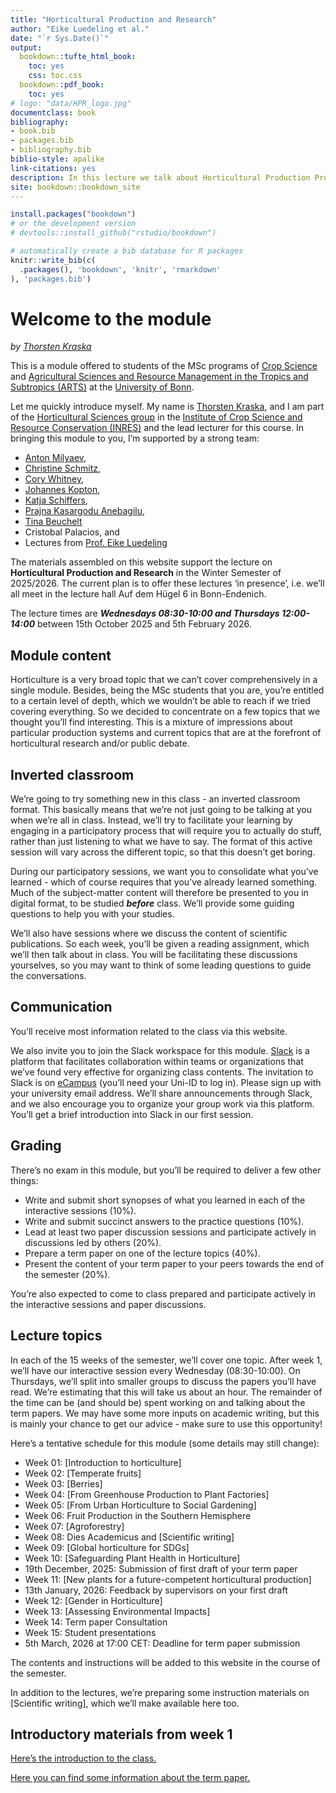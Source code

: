 ```yaml
---
title: "Horticultural Production and Research"
author: "Eike Luedeling et al."
date: "`r Sys.Date()`"
output:
  bookdown::tufte_html_book:
    toc: yes
    css: toc.css
  bookdown::pdf_book:
    toc: yes
# logo: "data/HPR_logo.jpg"
documentclass: book
bibliography:
- book.bib
- packages.bib
- bibliography.bib
biblio-style: apalike
link-citations: yes
description: In this lecture we talk about Horticultural Production Production and Research.
site: bookdown::bookdown_site
---
```



```r
install.packages("bookdown")
# or the development version
# devtools::install_github("rstudio/bookdown")
```


```r
# automatically create a bib database for R packages
knitr::write_bib(c(
  .packages(), 'bookdown', 'knitr', 'rmarkdown'
), 'packages.bib')
```

<!-- # ![Horticultural Production and Research](data/HPR_Logo.jpg){width=90%} {-#header} -->

# Welcome to the module {-#intro}

<!-- ![Horticultural Production and Research](data/HPR_Logo.jpg){width=50%} -->

<!-- **Welcome to Horticultural Production and Research** -->
*by [Thorsten Kraska](https://www.gartenbauwissenschaften.uni-bonn.de/en/staff/thorsten-kraska)*
<!-- *by [Eike Luedeling](https://www.gartenbauwissenschaften.uni-bonn.de/en/staff/eike-luedeling)* -->

This is a module offered to students of the MSc programs of [Crop Science](https://www.aei.uni-bonn.de/de/studium/studiengaenge/msc-npw) and [Agricultural Sciences and Resource Management in the Tropics and Subtropics (ARTS)](https://www.arts.uni-bonn.de/) at the [University of Bonn](https://www.uni-bonn.de/en/university/).

Let me quickly introduce myself. My name is [Thorsten Kraska](https://www.gartenbauwissenschaften.uni-bonn.de/en/staff/thorsten-kraska),
<!-- [Eike Luedeling](https://www.gartenbauwissenschaften.uni-bonn.de/en/staff/eike-luedeling),  -->
and I am part of the [Horticultural Sciences group](https://www.gartenbauwissenschaften.uni-bonn.de/en) in the [Institute of Crop Science and Resource Conservation (INRES)](https://www.inres.uni-bonn.de/de) and the lead lecturer for this course. In bringing this module to you, I'm supported by a strong team:

* [Anton Milyaev](https://www.gartenbauwissenschaften.uni-bonn.de/en/staff/anton-milyaev),
* [Christine Schmitz](https://www.gartenbauwissenschaften.uni-bonn.de/en/staff/christine-schmitz),
* [Cory Whitney](https://www.gartenbauwissenschaften.uni-bonn.de/en/staff/cory-whitney),
<!-- * [Hannah Jaenicke](https://www.gartenbauwissenschaften.uni-bonn.de/en/staff), -->
<!-- * [Jan Ellenberger](https://www.gartenbauwissenschaften.uni-bonn.de/en/staff/jan-ellenberger), -->
* [Johannes Kopton](https://www.gartenbauwissenschaften.uni-bonn.de/en/staff/johannes-kopton),
* [Katja Schiffers](https://www.gartenbauwissenschaften.uni-bonn.de/en/staff/katja-schiffers),
<!-- * [Lars Zimmermann](https://www.gartenbauwissenschaften.uni-bonn.de/en/staff/lars-zimmermann), -->
<!-- * [Marcos Jimenez Martinez](https://www.gartenbauwissenschaften.uni-bonn.de/en/staff/marcos-jimenez-martinez), -->
* [Prajna Kasargodu Anebagilu](https://www.gartenbauwissenschaften.uni-bonn.de/en/staff/prajna-kasargodu-anebagilu),
* [Tina Beuchelt](https://www.uni-bonn.de/en/research-and-teaching/research-profile/transdisciplinary-research-areas/tra-6-sustainable-futures/members-directory/tina-beuchelt)
* Cristobal Palacios, and 
* Lectures from [Prof. Eike Luedeling](https://www.gartenbauwissenschaften.uni-bonn.de/en/staff/eike-luedeling)
<!-- * [Thorsten Kraska](https://www.gartenbauwissenschaften.uni-bonn.de/en/staff/thorsten-kraska), -->

The materials assembled on this website support the lecture on **Horticultural Production and Research** in the Winter Semester of 2025/2026. The current plan is to offer these lectures 'in presence', i.e. we'll all meet in the lecture hall Auf dem Hügel 6 in Bonn-Endenich.

The lecture times are ***Wednesdays 08:30-10:00 and Thursdays 12:00-14:00*** between 15th October 2025 and 5th February 2026.

## Module content {-#modulecontent .unlisted}

Horticulture is a very broad topic that we can't cover comprehensively in a single module. Besides, being the MSc students that you are, you're entitled to a certain level of depth, which we wouldn't be able to reach if we tried covering everything. So we decided to concentrate on a few topics that we thought you'll find interesting. This is a mixture of impressions about particular production systems and current topics that are at the forefront of horticultural research and/or public debate.

## Inverted classroom {-#inverted .unlisted}

We're going to try something new in this class - an inverted classroom format. This basically means that we're not just going to be talking at you when we're all in class. Instead, we'll try to facilitate your learning by engaging in a participatory process that will require you to actually do stuff, rather than just listening to what we have to say. The format of this active session will vary across the different topic, so that this doesn't get boring.

During our participatory sessions, we want you to consolidate what you've learned - which of course requires that you've already learned something. Much of the subject-matter content will therefore be presented to you in digital format, to be studied ***before*** class. We'll provide some guiding questions to help you with your studies.

We'll also have sessions where we discuss the content of scientific publications. So each week, you'll be given a reading assignment, which we'll then talk about in class. You will be facilitating these discussions yourselves, so you may want to think of some leading questions to guide the conversations.

## Communication {-#communication .unlisted}

You'll receive most information related to the class via this website.

We also invite you to join the Slack workspace for this module. [Slack](https://slack.com/intl/en-de/) is a platform that facilitates collaboration within teams or organizations that we've found very effective for organizing class contents. The invitation to Slack is on [eCampus](https://ecampus.uni-bonn.de/goto_ecampus_crs_2700570.html) (you'll need your Uni-ID to log in). Please sign up with your university email address. We'll share announcements through Slack, and we also encourage you to organize your group work via this platform. You'll get a brief introduction into Slack in our first session.

## Grading {-#grading .unlisted}

There's no exam in this module, but you'll be required to deliver a few other things:

* Write and submit short synopses of what you learned in each of the interactive sessions (10%).
* Write and submit succinct answers to the practice questions (10%).
* Lead at least two paper discussion sessions and participate actively in discussions led by others (20%).
* Prepare a term paper on one of the lecture topics (40%).
* Present the content of your term paper to your peers towards the end of the semester (20%).

You're also expected to come to class prepared and participate actively in the interactive sessions and paper discussions.

## Lecture topics {-#lecturetopics .unlisted}

In each of the 15 weeks of the semester, we'll cover one topic. After week 1, we'll have our interactive session every Wednesday (08:30-10:00). On Thursdays, we'll split into smaller groups to discuss the papers you'll have read. We're estimating that this will take us about an hour. The remainder of the time can be (and should be) spent working on and talking about the term papers. We may have some more inputs on academic writing, but this is mainly your chance to get our advice - make sure to use this opportunity!

Here's a tentative schedule for this module (some details may still change):

<!-- old schedule -->
<!-- - Week 01: [Introduction to horticulture] -->
<!-- - Week 02: [Temperate fruits] -->
<!-- - Week 03: [Global horticulture for SDGs] -->
<!-- - Week 04: [Agroforestry] - part 1 -->
<!-- - Week 05: [Berries] -->
<!-- - Week 06: [From Greenhouse Production to Plant Factories] -->
<!-- - Week 07: [From Urban Horticulture to Social Gardening] -->
<!-- - Week 08: [New plants for a future-competent horticultural production] -->
<!-- - Week 09: [Agroforestry] - part 2 -->
<!-- - Week 10: [Safeguarding Plant Health in Horticulture] -->
<!-- - Week 11: [Climate Change and Horticulture] -->
<!-- - Week 12: [Robotics and Digitalization] -->
<!-- - Week 13: [Gender in Horticulture] -->
<!-- - Week 14: Student presentations -->
<!-- - Week 15: Student presentations -->

<!-- 2024 Schedule -->
<!-- - Week 01: [Introduction to horticulture] -->
<!-- - Week 02: [Temperate fruits] -->
<!-- - Week 03: [Berries] -->
<!-- - Week 04: [Agroforestry] -->
<!-- - Week 05: [Global horticulture for SDGs] -->
<!-- - Week 06: [From Greenhouse Production to Plant Factories] -->
<!-- - Week 07: [From Urban Horticulture to Social Gardening] -->
<!-- - Week 08: [Scientific writing] and [New plants for a future-competent horticultural production] part 1 -->
<!-- - Week 09: [New plants for a future-competent horticultural production] part 2 -->
<!-- - Week 10: [Safeguarding Plant Health in Horticulture] -->
<!-- - Week 11: [Climate Change and Horticulture] -->
<!-- - Week 12: [Gender in Horticulture] -->
<!-- - Week 13: [Assessing Environmental Impacts] -->
<!-- - Week 14: Student presentations -->
<!-- - Week 15: Student presentations -->

- Week 01: [Introduction to horticulture]
- Week 02: [Temperate fruits]
- Week 03: [Berries]
- Week 04: [From Greenhouse Production to Plant Factories]
- Week 05: [From Urban Horticulture to Social Gardening]
- Week 06: Fruit Production in the Southern Hemisphere
- Week 07: [Agroforestry]
- Week 08: Dies Academicus and [Scientific writing]
- Week 09: [Global horticulture for SDGs]
- Week 10: [Safeguarding Plant Health in Horticulture]
- 19th December, 2025: Submission of first draft of your term paper
- Week 11: [New plants for a future-competent horticultural production]
- 13th January, 2026: Feedback by supervisors on your first draft
- Week 12: [Gender in Horticulture]
<!-- - Week 13: [Climate Change and Horticulture] -->
- Week 13: [Assessing Environmental Impacts]
- Week 14: Term paper Consultation
- Week 15: Student presentations
- 5th March, 2026 at 17:00 CET: Deadline for term paper submission

The contents and instructions will be added to this website in the course of the semester.

In addition to the lectures, we're preparing some instruction materials on [Scientific writing], which we'll make available here too.

## Introductory materials from week 1 {-#intromat .unlisted}

[Here's the introduction to the class.](https://ecampus.uni-bonn.de/goto_ecampus_file_3152102_download.html)

[Here you can find some information about the term paper.](https://ecampus.uni-bonn.de/goto_ecampus_file_3152104_download.html)



